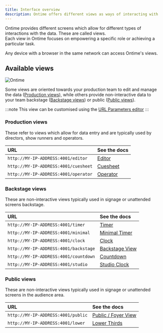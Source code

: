 ```yaml
---
title: Interface overview
description: Ontime offers different views as ways of interacting with the data
---
```


Ontime provides different screens which allow for different types of interactions with the data. These are called views. \
Each view in Ontime focuses on empowering a specific role or achieving a particular task. 

Any device with a browser in the same network can access Ontime's views.

## Available views

![Ontime](../../../assets/images/ontime-for-all.webp)

Some views are oriented towards your production team to edit and manage the data ([Production views](#production-views)), while others provide non-interactive data to your team backstage ([Backstage views](#backstage-views)) or public ([Public views](#public-views)).

:::note
This view can be customised using the [URL Parameters editor](/quick-tips/configuring-views)
:::


### Production views
These refer to views which allow for data entry and are typically used by directors, show runners and operators.

| URL                                   | See the docs                                     |
| :------------------------------------ | :----------------------------------------------- |
| `http://MY-IP-ADDRESS:4001/editor`    | [Editor](/interface/production/app-editor)       |
| `http://MY-IP-ADDRESS:4001/cuesheet`  | [Cuesheet](/interface/production/cuesheet)       |
| `http://MY-IP-ADDRESS:4001/operator`  | [Operator](/interface/production/operator)       |

### Backstage views
These are non-interactive views typically used in signage or unattended screens backstage.

| URL                                   | See the docs                                         |
| :------------------------------------ | :--------------------------------------------------- |
| `http://MY-IP-ADDRESS:4001/timer`     | [Timer](/interface/backstage/stage-timer)            |
| `http://MY-IP-ADDRESS:4001/minimal`   | [Minimal Timer](/interface/backstage/minimal-timer)  |
| `http://MY-IP-ADDRESS:4001/clock`     | [Clock](/interface/backstage/clock)                  |
| `http://MY-IP-ADDRESS:4001/backstage` | [Backstage View](/interface/backstage/backstage)     |
| `http://MY-IP-ADDRESS:4001/countdown` | [Countdown](/interface/backstage/countdown)          |
| `http://MY-IP-ADDRESS:4001/studio`    | [Studio Clock](/interface/backstage/studio-clock)    |

### Public views
These are non-interactive views typically used in signage or unattended screens in the audience area.

| URL                                   | See the docs                                     |
| :------------------------------------ | :----------------------------------------------- |
| `http://MY-IP-ADDRESS:4001/public`    | [Public / Foyer View](/interface/public/public)  |
| `http://MY-IP-ADDRESS:4001/lower`     | [Lower Thirds](/interface/public/lower-thirds)   |
